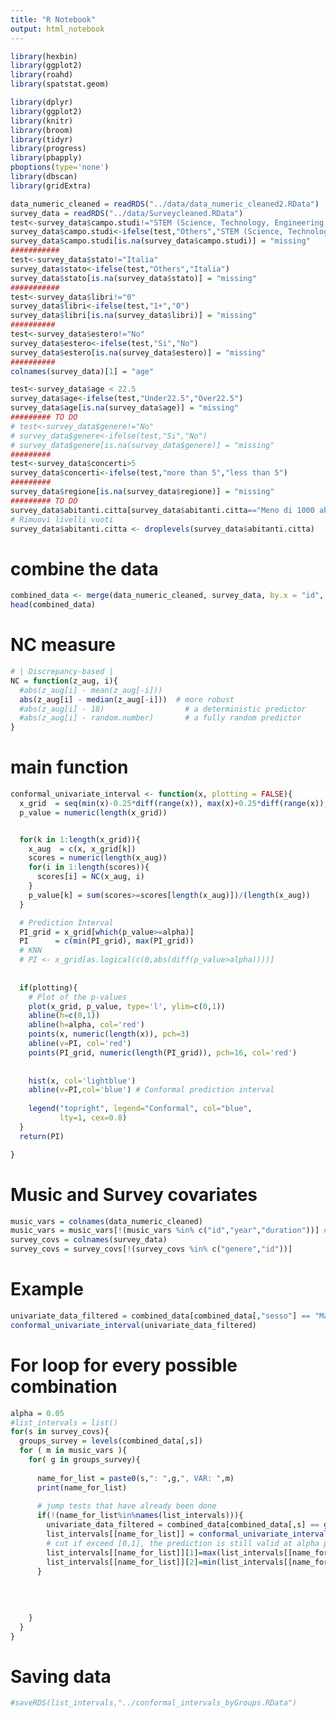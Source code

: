 ```yaml
---
title: "R Notebook"
output: html_notebook
---
```

```r
library(hexbin)
library(ggplot2)
library(roahd)
library(spatstat.geom)
```
```r
library(dplyr) 
library(ggplot2)
library(knitr)
library(broom)
library(tidyr)
library(progress)
library(pbapply)
pboptions(type='none')
library(dbscan)
library(gridExtra)
```


```r
data_numeric_cleaned = readRDS("../data/data_numeric_cleaned2.RData")
survey_data = readRDS("../data/Surveycleaned.RData")
test<-survey_data$campo.studi!="STEM (Science, Technology, Engineering, Mathematics)"         
survey_data$campo.studi<-ifelse(test,"Others","STEM (Science, Technology, Engineering, Mathematics)")
survey_data$campo.studi[is.na(survey_data$campo.studi)] = "missing"
###########
test<-survey_data$stato!="Italia"         
survey_data$stato<-ifelse(test,"Others","Italia")
survey_data$stato[is.na(survey_data$stato)] = "missing"
###########
test<-survey_data$libri!="0"         
survey_data$libri<-ifelse(test,"1+","0")
survey_data$libri[is.na(survey_data$libri)] = "missing"
##########
test<-survey_data$estero!="No"         
survey_data$estero<-ifelse(test,"Si","No")
survey_data$estero[is.na(survey_data$estero)] = "missing"
##########
colnames(survey_data)[1] = "age"

test<-survey_data$age < 22.5         
survey_data$age<-ifelse(test,"Under22.5","Over22.5")
survey_data$age[is.na(survey_data$age)] = "missing"
######### TO DO
# test<-survey_data$genere!="No"         
# survey_data$genere<-ifelse(test,"Si","No")
# survey_data$genere[is.na(survey_data$genere)] = "missing"
######### 
test<-survey_data$concerti>5         
survey_data$concerti<-ifelse(test,"more than 5","less than 5")
######### 
survey_data$regione[is.na(survey_data$regione)] = "missing"
######### TO DO
survey_data$abitanti.citta[survey_data$abitanti.citta=="Meno di 1000 abitanti"] = "Tra 10.000 e 100.000"
# Rimuovi livelli vuoti
survey_data$abitanti.citta <- droplevels(survey_data$abitanti.citta)
```


# combine the data

```r
combined_data <- merge(data_numeric_cleaned, survey_data, by.x = "id", by.y = "id")
head(combined_data)
```



# NC measure
```r
# | Discrepancy-based |
NC = function(z_aug, i){
  #abs(z_aug[i] - mean(z_aug[-i]))
  abs(z_aug[i] - median(z_aug[-i]))  # more robust
  #abs(z_aug[i] - 18)                  # a deterministic predictor
  #abs(z_aug[i] - random.number)       # a fully random predictor
}
```

# main function
```r
conformal_univariate_interval <- function(x, plotting = FALSE){
  x_grid  = seq(min(x)-0.25*diff(range(x)), max(x)+0.25*diff(range(x)), length.out=100)
  p_value = numeric(length(x_grid))


  for(k in 1:length(x_grid)){
    x_aug  = c(x, x_grid[k])
    scores = numeric(length(x_aug))
    for(i in 1:length(scores)){
      scores[i] = NC(x_aug, i)
    }
    p_value[k] = sum(scores>=scores[length(x_aug)])/(length(x_aug))
  }

  # Prediction Interval
  PI_grid = x_grid[which(p_value>=alpha)]
  PI      = c(min(PI_grid), max(PI_grid))
  # KNN 
  # PI <- x_grid[as.logical(c(0,abs(diff(p_value>alpha))))]
  
  
  if(plotting){
    # Plot of the p-values
    plot(x_grid, p_value, type='l', ylim=c(0,1))
    abline(h=c(0,1))
    abline(h=alpha, col='red')
    points(x, numeric(length(x)), pch=3)
    abline(v=PI, col='red')
    points(PI_grid, numeric(length(PI_grid)), pch=16, col='red')
    
    
    hist(x, col='lightblue')
    abline(v=PI,col='blue') # Conformal prediction interval
    
    legend("topright", legend="Conformal", col="blue",
           lty=1, cex=0.8)
  }
  return(PI)

}
```

# Music and Survey covariates
```r
music_vars = colnames(data_numeric_cleaned)
music_vars = music_vars[!(music_vars %in% c("id","year","duration"))] # exclude year and duration
survey_covs = colnames(survey_data)
survey_covs = survey_covs[!(survey_covs %in% c("genere","id"))]
```

# Example
```r
univariate_data_filtered = combined_data[combined_data[,"sesso"] == "Maschio", "popularity"]
conformal_univariate_interval(univariate_data_filtered)
```




# For loop for every possible combination
```r
alpha = 0.05
#list_intervals = list()
for(s in survey_covs){
  groups_survey = levels(combined_data[,s])
  for ( m in music_vars ){
    for( g in groups_survey){
      
      name_for_list = paste0(s,": ",g,", VAR: ",m)
      print(name_for_list)
      
      # jump tests that have already been done
      if(!(name_for_list%in%names(list_intervals))){
        univariate_data_filtered = combined_data[combined_data[,s] == g, m]
        list_intervals[[name_for_list]] = conformal_univariate_interval(univariate_data_filtered)
        # cut if exceed [0,1], the prediction is still valid at alpha percent
        list_intervals[[name_for_list]][1]=max(list_intervals[[name_for_list]][1],0)
        list_intervals[[name_for_list]][2]=min(list_intervals[[name_for_list]][2],1)
      }
      
      
      
      
    }
  }
}

```

# Saving data
```r
#saveRDS(list_intervals,"../conformal_intervals_byGroups.RData")
```











